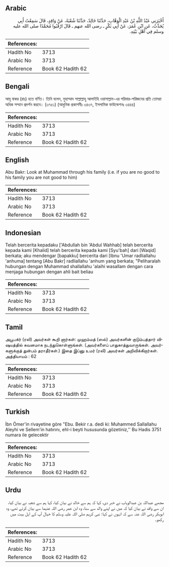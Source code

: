 ## Arabic


<div dir="rtl" lang="ar" style={{fontSize:'larger',backgroundColor:'#f8f9fa',padding:20}}>
أَخْبَرَنِي عَبْدُ اللَّهِ بْنُ عَبْدِ الْوَهَّابِ، حَدَّثَنَا خَالِدٌ، حَدَّثَنَا شُعْبَةُ، عَنْ وَاقِدٍ، قَالَ سَمِعْتُ أَبِي يُحَدِّثُ، عَنِ ابْنِ عُمَرَ، عَنْ أَبِي بَكْرٍ ـ رضى الله عنهم ـ قَالَ ارْقُبُوا مُحَمَّدًا صلى الله عليه وسلم فِي أَهْلِ بَيْتِهِ‏.‏
</div>
<div style={{backgroundColor:'#f8f9fa',padding:20, marginBottom: 10}}><table> <thead> <tr> <th>References:</th> <th></th> </tr> </thead> <tbody><tr><td>Hadith No</td><td>3713</td></tr><tr><td>Arabic No</td><td>3713</td></tr><tr><td>Reference</td><td>Book 62 Hadith 62</td></tr></tbody></table></div>

## Bengali


<div dir="ltr" lang="bn" style={{fontSize:'larger',backgroundColor:'#f8f9fa',padding:20}}>
আবূ বাকর (রাঃ) হতে বর্ণিত। তিনি বলেন, মুহাম্মাদ সাল্লাল্লাহু আলাইহি ওয়াসাল্লাম-এর পরিবার-পরিজনের প্রতি তোমরা অধিক সম্মান প্রদর্শন করবে। (৩৭৫১) (আধুনিক প্রকাশনীঃ ৩৪৩৭, ইসলামিক ফাউন্ডেশনঃ ৩৪৪৪)
</div>
<div style={{backgroundColor:'#f8f9fa',padding:20, marginBottom: 10}}><table> <thead> <tr> <th>References:</th> <th></th> </tr> </thead> <tbody><tr><td>Hadith No</td><td>3713</td></tr><tr><td>Arabic No</td><td>3713</td></tr><tr><td>Reference</td><td>Book 62 Hadith 62</td></tr></tbody></table></div>

## English


<div dir="ltr" lang="en" style={{fontSize:'larger',backgroundColor:'#f8f9fa',padding:20}}>
Abu Bakr: Look at Muhammad through his family (i.e. if you are no good to his family you are not good to him)
</div>
<div style={{backgroundColor:'#f8f9fa',padding:20, marginBottom: 10}}><table> <thead> <tr> <th>References:</th> <th></th> </tr> </thead> <tbody><tr><td>Hadith No</td><td>3713</td></tr><tr><td>Arabic No</td><td>3713</td></tr><tr><td>Reference</td><td>Book 62 Hadith 62</td></tr></tbody></table></div>

## Indonesian


<div dir="ltr" lang="id" style={{fontSize:'larger',backgroundColor:'#f8f9fa',padding:20}}>
Telah bercerita kepadaku ['Abdullah bin 'Abdul Wahhab] telah bercerita kepada kami [Khalid] telah bercerita kepada kami [Syu'bah] dari [Waqid] berkata; aku mendengar [bapakku] bercerita dari [Ibnu 'Umar radliallahu 'anhuma] tentang [Abu Bakr] radliallahu 'anhum yang berkata; "Peliharalah hubungan dengan Muhammad shallallahu 'alaihi wasallam dengan cara menjaga hubungan dengan ahli bait beliau
</div>
<div style={{backgroundColor:'#f8f9fa',padding:20, marginBottom: 10}}><table> <thead> <tr> <th>References:</th> <th></th> </tr> </thead> <tbody><tr><td>Hadith No</td><td>3713</td></tr><tr><td>Arabic No</td><td>3713</td></tr><tr><td>Reference</td><td>Book 62 Hadith 62</td></tr></tbody></table></div>

## Tamil


<div dir="ltr" lang="ta" style={{fontSize:'larger',backgroundColor:'#f8f9fa',padding:20}}>
அபூபக்ர் (ரலி) அவர்கள் கூறி னார்கள்: முஹம்மத் (ஸல்) அவர்களின் குடும்பத்தார் விஷயத்தில் கவனமாக நடந்துகொள்ளுங்கள். (அவர்களைப் பாதுகாத்துவாருங்கள். அவர்களுக்குத் துன்பம் தராதீர்கள்.) இதை இப்னு உமர் (ரலி) அவர்கள் அறிவிக்கிறார்கள். அத்தியாயம் : 62
</div>
<div style={{backgroundColor:'#f8f9fa',padding:20, marginBottom: 10}}><table> <thead> <tr> <th>References:</th> <th></th> </tr> </thead> <tbody><tr><td>Hadith No</td><td>3713</td></tr><tr><td>Arabic No</td><td>3713</td></tr><tr><td>Reference</td><td>Book 62 Hadith 62</td></tr></tbody></table></div>

## Turkish


<div dir="ltr" lang="tr" style={{fontSize:'larger',backgroundColor:'#f8f9fa',padding:20}}>
İbn Ömer'in rivayetine göre "Ebu. Bekir r.a. dedi ki: Muhammed Sallallahu Aleyhi ve Sellem'in hatırını, ehl-i beyti hususunda gözetiniz,'' Bu Hadis 3751 numara ile gelecektir
</div>
<div style={{backgroundColor:'#f8f9fa',padding:20, marginBottom: 10}}><table> <thead> <tr> <th>References:</th> <th></th> </tr> </thead> <tbody><tr><td>Hadith No</td><td>3713</td></tr><tr><td>Arabic No</td><td>3713</td></tr><tr><td>Reference</td><td>Book 62 Hadith 62</td></tr></tbody></table></div>

## Urdu


<div dir="rtl" lang="ur" style={{fontSize:'larger',backgroundColor:'#f8f9fa',padding:20}}>
مجھے عبداللہ بن عبدالوہاب نے خبر دی، کہا کہ ہم سے خالد نے بیان کیا، کہا ہم سے شعبہ نے بیان کیا، ان سے واقد نے بیان کیا کہ میں نے اپنے والد سے سنا، وہ ابن عمر رضی اللہ عنہما سے بیان کرتے تھے، وہ ابوبکر رضی اللہ عنہ سے کہ انہوں نے کہا: نبی کریم صلی اللہ علیہ وسلم کا خیال آپ کے اہل بیت میں رکھو۔
</div>
<div style={{backgroundColor:'#f8f9fa',padding:20, marginBottom: 10}}><table> <thead> <tr> <th>References:</th> <th></th> </tr> </thead> <tbody><tr><td>Hadith No</td><td>3713</td></tr><tr><td>Arabic No</td><td>3713</td></tr><tr><td>Reference</td><td>Book 62 Hadith 62</td></tr></tbody></table></div>